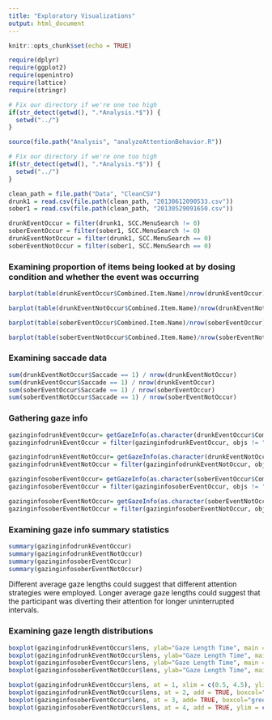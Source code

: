 ```yaml
---
title: "Exploratory Visualizations"
output: html_document
---
```


```r
knitr::opts_chunk$set(echo = TRUE)
```

```r

require(dplyr)
require(ggplot2)
require(openintro)
require(lattice)
require(stringr)

# Fix our directory if we're one too high
if(str_detect(getwd(), ".*Analysis.*$")) {
  setwd("../")
}

source(file.path("Analysis", "analyzeAttentionBehavior.R"))
```

```r
# Fix our directory if we're one too high
if(str_detect(getwd(), ".*Analysis.*$")) {
  setwd("../")
}

clean_path = file.path("Data", "CleanCSV")
drunk1 = read.csv(file.path(clean_path, "20130612090533.csv"))
sober1 = read.csv(file.path(clean_path, "20130529091650.csv"))
```

```r
drunkEventOccur = filter(drunk1, SCC.MenuSearch != 0)
soberEventOccur = filter(sober1, SCC.MenuSearch != 0)
drunkEventNotOccur = filter(drunk1, SCC.MenuSearch == 0)
soberEventNotOccur = filter(sober1, SCC.MenuSearch == 0)
```

### Examining proportion of items being looked at by dosing condition and whether the event was occurring
```r
barplot(table(drunkEventOccur$Combined.Item.Name)/nrow(drunkEventOccur)*100, ylim=c(0,100), ylab = "Percent", xlab = "object index number", main = "Intoxicated (THC:2.630 and BAC: 0.065) and Artist Search Task Occuring")

barplot(table(drunkEventNotOccur$Combined.Item.Name)/nrow(drunkEventNotOccur)*100, ylim=c(0,100), ylab = "Percent", xlab = "object index number", main = "Intoxicated (THC:2.630 and BAC: 0.065) and Artist Search Task Not Occuring")

barplot(table(soberEventOccur$Combined.Item.Name)/nrow(soberEventOccur)*100, ylim=c(0,100), ylab = "Percent", xlab = "object index number", main = "Sober and Artist Search Task Occuring")

barplot(table(soberEventNotOccur$Combined.Item.Name)/nrow(soberEventNotOccur)*100, ylim=c(0,100), ylab = "Percent", xlab = "object index number", main = "Sober and Artist Search Task Not Occuring")
```

### Examining saccade data
```r
sum(drunkEventNotOccur$Saccade == 1) / nrow(drunkEventNotOccur)
sum(drunkEventOccur$Saccade == 1) / nrow(drunkEventOccur)
sum(soberEventOccur$Saccade == 1) / nrow(soberEventOccur)
sum(soberEventNotOccur$Saccade == 1) / nrow(soberEventNotOccur)
```

### Gathering gaze info
```r
gazinginfodrunkEventOccur= getGazeInfo(as.character(drunkEventOccur$Combined.Item.Name))
gazinginfodrunkEventOccur = filter(gazinginfodrunkEventOccur, objs != "Nothing")

gazinginfodrunkEventNotOccur= getGazeInfo(as.character(drunkEventNotOccur$Combined.Item.Name))
gazinginfodrunkEventNotOccur = filter(gazinginfodrunkEventNotOccur, objs != "Nothing")

gazinginfosoberEventOccur= getGazeInfo(as.character(soberEventOccur$Combined.Item.Name))
gazinginfosoberEventOccur = filter(gazinginfosoberEventOccur, objs != "Nothing")

gazinginfosoberEventNotOccur= getGazeInfo(as.character(soberEventNotOccur$Combined.Item.Name))
gazinginfosoberEventNotOccur = filter(gazinginfosoberEventNotOccur, objs != "Nothing")
```

### Examining gaze info summary statistics
```r
summary(gazinginfodrunkEventOccur)
summary(gazinginfodrunkEventNotOccur)
summary(gazinginfosoberEventOccur)
summary(gazinginfosoberEventNotOccur)
```
Different average gaze lengths could suggest that different attention strategies were employed. Longer average gaze lengths could suggest that the participant was diverting their attention for longer uninterrupted intervals. 

### Examining gaze length distributions
```r
boxplot(gazinginfodrunkEventOccur$lens, ylab="Gaze Length Time", main = "Intoxicated (THC:2.630 and BAC: 0.065) and Artist Search Task Occuring") 
boxplot(gazinginfodrunkEventNotOccur$lens, ylab="Gaze Length Time", main = "Intoxicated (THC:2.630 and BAC: 0.065) and Artist Search Task Not Occuring") 
boxplot(gazinginfosoberEventOccur$lens, ylab="Gaze Length Time", main = "Sober and Artist Search Task Occuring") 
boxplot(gazinginfosoberEventNotOccur$lens, ylab="Gaze Length Time", main = "Sober and Artist Search Task Not Occuring")

boxplot(gazinginfodrunkEventOccur$lens, at = 1, xlim = c(0.5, 4.5), ylim = c(0,30), boxcol="red", medcol = "red", ylab="Gaze Length Time", main = "Gaze Length Time over Different Dosages and the Artist Search Task")
boxplot(gazinginfodrunkEventNotOccur$lens, at = 2, add = TRUE, boxcol="blue", ylim = c(0,30), medcol = "blue") 
boxplot(gazinginfosoberEventOccur$lens, at = 3, add= TRUE, boxcol="green", ylim = c(0,30), medcol = "green") 
boxplot(gazinginfosoberEventNotOccur$lens, at = 4, add = TRUE, ylim = c(0,30) ) 
```














